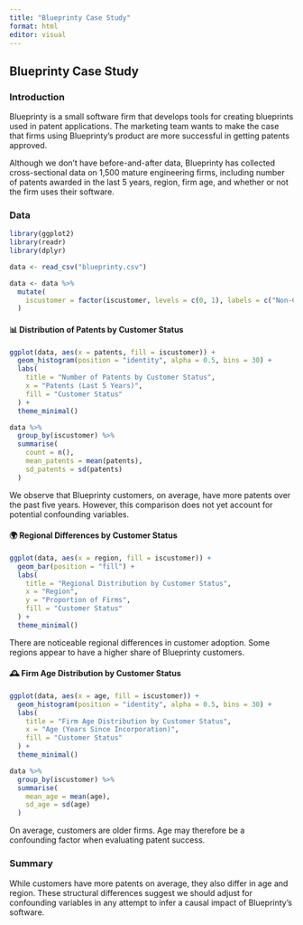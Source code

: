 ```yaml
---
title: "Blueprinty Case Study"
format: html
editor: visual
---
```


## Blueprinty Case Study

### Introduction

Blueprinty is a small software firm that develops tools for creating blueprints used in patent applications. The marketing team wants to make the case that firms using Blueprinty's product are more successful in getting patents approved.

Although we don't have before-and-after data, Blueprinty has collected cross-sectional data on 1,500 mature engineering firms, including number of patents awarded in the last 5 years, region, firm age, and whether or not the firm uses their software.

### Data

```r
library(ggplot2)
library(readr)
library(dplyr)
```

```r
data <- read_csv("blueprinty.csv")

data <- data %>%
  mutate(
    iscustomer = factor(iscustomer, levels = c(0, 1), labels = c("Non-Customer", "Customer"))
  )
```

#### 📊 Distribution of Patents by Customer Status

```r
ggplot(data, aes(x = patents, fill = iscustomer)) +
  geom_histogram(position = "identity", alpha = 0.5, bins = 30) +
  labs(
    title = "Number of Patents by Customer Status",
    x = "Patents (Last 5 Years)",
    fill = "Customer Status"
  ) +
  theme_minimal()
```

```r
data %>%
  group_by(iscustomer) %>%
  summarise(
    count = n(),
    mean_patents = mean(patents),
    sd_patents = sd(patents)
  )
```

We observe that Blueprinty customers, on average, have more patents over the past five years. However, this comparison does not yet account for potential confounding variables.

#### 🌍 Regional Differences by Customer Status

```r
ggplot(data, aes(x = region, fill = iscustomer)) +
  geom_bar(position = "fill") +
  labs(
    title = "Regional Distribution by Customer Status",
    x = "Region",
    y = "Proportion of Firms",
    fill = "Customer Status"
  ) +
  theme_minimal()
```

There are noticeable regional differences in customer adoption. Some regions appear to have a higher share of Blueprinty customers.

#### 🕰️ Firm Age Distribution by Customer Status

```r
ggplot(data, aes(x = age, fill = iscustomer)) +
  geom_histogram(position = "identity", alpha = 0.5, bins = 30) +
  labs(
    title = "Firm Age Distribution by Customer Status",
    x = "Age (Years Since Incorporation)",
    fill = "Customer Status"
  ) +
  theme_minimal()
```

```r
data %>%
  group_by(iscustomer) %>%
  summarise(
    mean_age = mean(age),
    sd_age = sd(age)
  )
```

On average, customers are older firms. Age may therefore be a confounding factor when evaluating patent success.

### Summary

While customers have more patents on average, they also differ in age and region. These structural differences suggest we should adjust for confounding variables in any attempt to infer a causal impact of Blueprinty's software.